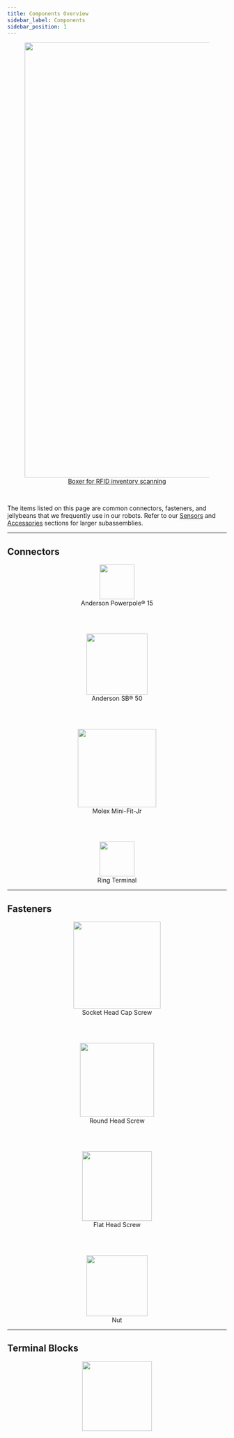 ```yaml
---
title: Components Overview
sidebar_label: Components
sidebar_position: 1
---
```


<center>
  <figure>
    <a href="https://clearpathrobotics.com/blog/2021/10/behind-the-robot-rfid-inventory-scanning-robot/">
      <img
        src="/img/about_images/about_5.jpg"
        width="1000"
      />
      <figcaption>Boxer for RFID inventory scanning</figcaption>
    </a>
  </figure>
</center>

<br />

The items listed on this page are common connectors, fasteners, and jellybeans that we frequently use in our robots.
Refer to our [Sensors](./sensors) and [Accessories](./accessories) sections for larger subassemblies.

---

## Connectors

<center>
  <figure>
    <a href="./components/connectors/anderson_powerpole_15">
      <img
        src="/img/components_images/anderson_powerpole_1.png"
        width="80"
      />
    </a>
    <figcaption>Anderson Powerpole® 15</figcaption>
  </figure>
</center>

<br />
<br />

<center>
  <figure>
    <a href="./components/connectors/anderson_sb_50">
      <img
        src="/img/components_images/anderson_sb_50_1.png"
        width="140"
      />
    </a>
    <figcaption>Anderson SB® 50</figcaption>
  </figure>
</center>

<br />
<br />

<center>
  <figure>
    <a href="./components/connectors/molex_mini_fit_jr">
      <img
        src="/img/components_images/molex_mini_fit_jr_1.png"
        width="180"
      />
    </a>
    <figcaption>Molex Mini-Fit-Jr</figcaption>
  </figure>
</center>

<br />
<br />

<center>
  <figure>
    <a href="./components/connectors/ring_terminal">
      <img
        src="/img/components_images/ring_terminal_1.png"
        width="80"
      />
    </a>
    <figcaption>Ring Terminal</figcaption>
  </figure>
</center>

---

## Fasteners

<center>
  <figure>
    <a href="./components/fasteners/screw_socket_head">
      <img
        src="/img/components_images/fasteners_1.png"
        width="200"
      />
    </a>
    <figcaption>Socket Head Cap Screw</figcaption>
  </figure>
</center>

<br />
<br />

<center>
  <figure>
    <a href="./components/fasteners/screw_round_head">
      <img
        src="/img/components_images/fasteners_3.png"
        width="170"
      />
    </a>
    <figcaption>Round Head Screw</figcaption>
  </figure>
</center>

<br />
<br />

<center>
  <figure>
    <a href="./components/fasteners/screw_flat_head">
      <img
        src="/img/components_images/fasteners_2.png"
        width="160"
      />
    </a>
    <figcaption>Flat Head Screw</figcaption>
  </figure>
</center>

<br />
<br />

<center>
  <figure>
    <a href="./components/fasteners/nut">
      <img
        src="/img/components_images/fasteners_5.png"
        width="140"
      />
    </a>
    <figcaption>Nut</figcaption>
  </figure>
</center>

---

## Terminal Blocks

<center>
  <a href="./components/terminal_blocks">
    <img
      src="/img/components_images/terminal_block_1.png"
      width="160"
    />
  </a>
</center>
